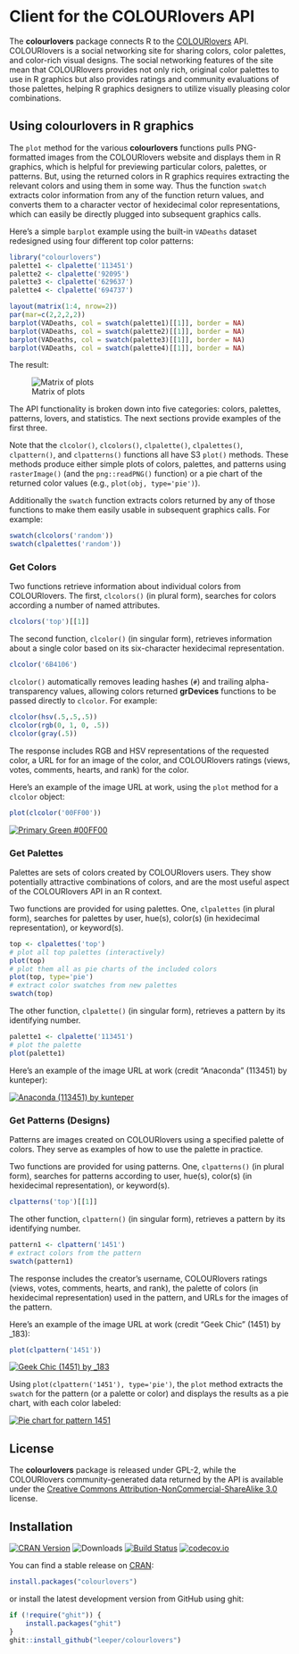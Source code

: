 # Client for the COLOURlovers API #

The **colourlovers** package connects R to the [COLOURlovers](http://www.colourlovers.com/) API. COLOURlovers is a social networking site for sharing colors, color palettes, and color-rich visual designs. The social networking features of the site mean that COLOURlovers provides not only rich, original color palettes to use in R graphics but also provides ratings and community evaluations of those palettes, helping R graphics designers to utilize visually pleasing color combinations.

## Using colourlovers in R graphics ##

The `plot` method for the various **colourlovers** functions pulls PNG-formatted images from the COLOURlovers website and displays them in R graphics, which is helpful for previewing particular colors, palettes, or patterns. But, using the returned colors in R graphics requires extracting the relevant colors and using them in some way. Thus the function `swatch` extracts color information from any of the function return values, and converts them to a character vector of hexidecimal color representations, which can easily be directly plugged into subsequent graphics calls.

Here's a simple `barplot` example using the built-in `VADeaths` dataset redesigned using four different top color patterns:

```r
library("colourlovers")
palette1 <- clpalette('113451')
palette2 <- clpalette('92095')
palette3 <- clpalette('629637')
palette4 <- clpalette('694737')
```

```R
layout(matrix(1:4, nrow=2))
par(mar=c(2,2,2,2))
barplot(VADeaths, col = swatch(palette1)[[1]], border = NA)
barplot(VADeaths, col = swatch(palette2)[[1]], border = NA)
barplot(VADeaths, col = swatch(palette3)[[1]], border = NA)
barplot(VADeaths, col = swatch(palette4)[[1]], border = NA)
```

The result:

![Matrix of plots](http://i.imgur.com/KQOFx9G.png)


The API functionality is broken down into five categories: colors, palettes, patterns, lovers, and statistics. The next sections provide examples of the first three.

Note that the `clcolor()`, `clcolors()`, `clpalette()`, `clpalettes()`, `clpattern()`, and `clpatterns()` functions all have S3 `plot()` methods. These methods produce either simple plots of colors, palettes, and patterns using `rasterImage()` (and the `png::readPNG()` function) or a pie chart of the returned color values (e.g., `plot(obj, type='pie')`).

Additionally the `swatch` function extracts colors returned by any of those functions to make them easily usable in subsequent graphics calls. For example:

```r
swatch(clcolors('random'))
swatch(clpalettes('random'))
```

### Get Colors ###

Two functions retrieve information about individual colors from COLOURlovers. The first, `clcolors()` (in plural form), searches for colors according a number of named attributes.

```r
clcolors('top')[[1]]
```

The second function, `clcolor()` (in singular form), retrieves information about a single color based on its six-character hexidecimal representation.

```r
clcolor('6B4106')
```

`clcolor()` automatically removes leading hashes (`#`) and trailing alpha-transparency values, allowing colors returned **grDevices** functions to be passed directly to `clcolor`. For example:

```r
clcolor(hsv(.5,.5,.5))
clcolor(rgb(0, 1, 0, .5))
clcolor(gray(.5))
```

The response includes RGB and HSV representations of the requested color, a URL for for an image of the color, and COLOURlovers ratings (views, votes, comments, hearts, and rank) for the color.

Here's an example of the image URL at work, using the `plot` method for a `clcolor` object:

```R
plot(clcolor('00FF00'))
```

[![Primary Green #00FF00](http://www.colourlovers.com/img/00FF00/100/100/Primary_Green.png)](http://www.colourlovers.com/img/00FF00/100/100/Primary_Green.png)

### Get Palettes ###

Palettes are sets of colors created by COLOURlovers users. They show potentially attractive combinations of colors, and are the most useful aspect of the COLOURlovers API in an R context.

Two functions are provided for using palettes. One, `clpalettes` (in plural form), searches for palettes by user, hue(s), color(s) (in hexidecimal representation), or keyword(s).

```R
top <- clpalettes('top')
# plot all top palettes (interactively)
plot(top)
# plot them all as pie charts of the included colors
plot(top, type='pie')
# extract color swatches from new palettes
swatch(top)
```

The other function, `clpalette()` (in singular form), retrieves a pattern by its identifying number.

```R
palette1 <- clpalette('113451')
# plot the palette
plot(palette1)
```

Here's an example of the image URL at work (credit "Anaconda" (113451) by kunteper):

[![Anaconda (113451) by kunteper](http://www.colourlovers.com/paletteImg/2B2D42/7A7D7F/B1BBCF/6E0B21/9B4D73/Anaconda.png)](http://www.colourlovers.com/paletteImg/2B2D42/7A7D7F/B1BBCF/6E0B21/9B4D73/Anaconda.png)


### Get Patterns (Designs) ###

Patterns are images created on COLOURlovers using a specified palette of colors. They serve as examples of how to use the palette in practice.

Two functions are provided for using patterns. One, `clpatterns()` (in plural form), searches for patterns according to user, hue(s), color(s) (in hexidecimal representation), or keyword(s).

```r
clpatterns('top')[[1]]
```

The other function, `clpattern()` (in singular form), retrieves a pattern by its identifying number.

```r
pattern1 <- clpattern('1451')
# extract colors from the pattern
swatch(pattern1)
```

The response includes the creator's username, COLOURlovers ratings (views, votes, comments, hearts, and rank), the palette of colors (in hexidecimal representation) used in the pattern, and URLs for the images of the pattern.

Here's an example of the image URL at work (credit "Geek Chic" (1451) by _183):

```R
plot(clpattern('1451'))
```

[![Geek Chic (1451) by _183](http://colourlovers.com.s3.amazonaws.com/images/patterns/1/1451.png)](http://colourlovers.com.s3.amazonaws.com/images/patterns/1/1451.png)


Using `plot(clpattern('1451'), type='pie')`, the `plot` method extracts the `swatch` for the pattern (or a palette or color) and displays the results as a pie chart, with each color labeled:

[![Pie chart for pattern 1451](http://i.imgur.com/ESgl9pYm.png)](http://imgur.com/ESgl9pY)


## License ##

The **colourlovers** package is released under GPL-2, while the COLOURlovers community-generated data returned by the API is available under the [Creative Commons Attribution-NonCommercial-ShareAlike 3.0](http://creativecommons.org/licenses/by-nc-sa/3.0/) license.

## Installation ##

[![CRAN Version](http://www.r-pkg.org/badges/version/colourlovers)](https://cran.r-project.org/package=colourlovers)
![Downloads](http://cranlogs.r-pkg.org/badges/colourlovers)
[![Build Status](https://travis-ci.org/leeper/colourlovers.png?branch=master)](https://travis-ci.org/leeper/colourlovers)
[![codecov.io](http://codecov.io/github/leeper/colourlovers/coverage.svg?branch=master)](http://codecov.io/github/leeper/colourlovers?branch=master)

You can find a stable release on [CRAN](https://cran.r-project.org/package=colourlovers):


```R
install.packages("colourlovers")
```

or install the latest development version from GitHub using ghit:

```R
if (!require("ghit")) {
    install.packages("ghit")
}
ghit::install_github("leeper/colourlovers")
```

